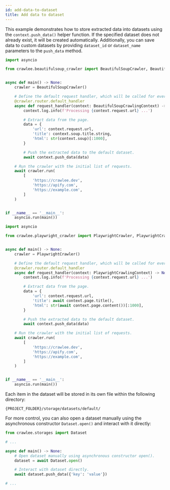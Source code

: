 ```yaml
---
id: add-data-to-dataset
title: Add data to dataset
---
```



This example demonstrates how to store extracted data into datasets using the `context.push_data()` helper function. If the specified dataset does not already exist, it will be created automatically. Additionally, you can save data to custom datasets by providing `dataset_id` or `dataset_name` parameters to the `push_data` method.

<Tabs groupId="main">
<TabItem value="BeautifulSoupCrawler" label="BeautifulSoupCrawler">

```python
import asyncio

from crawlee.beautifulsoup_crawler import BeautifulSoupCrawler, BeautifulSoupCrawlingContext


async def main() -> None:
    crawler = BeautifulSoupCrawler()

    # Define the default request handler, which will be called for every request.
    @crawler.router.default_handler
    async def request_handler(context: BeautifulSoupCrawlingContext) -> None:
        context.log.info(f'Processing {context.request.url} ...')

        # Extract data from the page.
        data = {
            'url': context.request.url,
            'title': context.soup.title.string,
            'html': str(context.soup)[:1000],
        }

        # Push the extracted data to the default dataset.
        await context.push_data(data)

    # Run the crawler with the initial list of requests.
    await crawler.run(
        [
            'https://crawlee.dev',
            'https://apify.com',
            'https://example.com',
        ]
    )


if __name__ == '__main__':
    asyncio.run(main())
```

</TabItem>
<TabItem value="PlaywrightCrawler" label="PlaywrightCrawler">

```python
import asyncio

from crawlee.playwright_crawler import PlaywrightCrawler, PlaywrightCrawlingContext


async def main() -> None:
    crawler = PlaywrightCrawler()

    # Define the default request handler, which will be called for every request.
    @crawler.router.default_handler
    async def request_handler(context: PlaywrightCrawlingContext) -> None:
        context.log.info(f'Processing {context.request.url} ...')

        # Extract data from the page.
        data = {
            'url': context.request.url,
            'title': await context.page.title(),
            'html': str(await context.page.content())[:1000],
        }

        # Push the extracted data to the default dataset.
        await context.push_data(data)

    # Run the crawler with the initial list of requests.
    await crawler.run(
        [
            'https://crawlee.dev',
            'https://apify.com',
            'https://example.com',
        ]
    )


if __name__ == '__main__':
    asyncio.run(main())
```

</TabItem>
</Tabs>

Each item in the dataset will be stored in its own file within the following directory:

```text
{PROJECT_FOLDER}/storage/datasets/default/
```

For more control, you can also open a dataset manually using the asynchronous constructor `Dataset.open()` and interact with it directly:

```python
from crawlee.storages import Dataset

# ...

async def main() -> None:
    # Open dataset manually using asynchronous constructor open().
    dataset = await Dataset.open()

    # Interact with dataset directly.
    await dataset.push_data({'key': 'value'})

# ...
```
